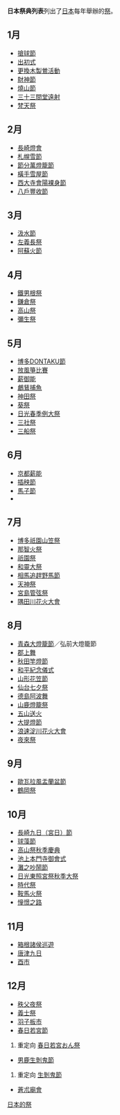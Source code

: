 {{expand|time=2014-01-15T00:55:50+00:00}}
'''日本祭典列表'''列出了[[日本|日本]]每年舉辦的[[祭_(日本)|祭]]。

==1月==
*[[搶球節|搶球節]]
*[[出初式|出初式]]
*[[更換木製鶯活動|更換木製鶯活動]]
*[[財神節|財神節]]
*[[燒山節|燒山節]]
*[[三十三間堂遠射|三十三間堂遠射]]
*[[梵天祭|梵天祭]]

==2月==
*[[長崎燈會|長崎燈會]]
*[[札幌雪節|札幌雪節]]
*[[節分萬燈籠節|節分萬燈籠節]]
*[[橫手雪屋節|橫手雪屋節]]
*[[西大寺會陽裸身節|西大寺會陽裸身節]]
*[[八戶豐收節|八戶豐收節]]

==3月==
*[[汲水節|汲水節]]
*[[左義長祭|左義長祭]]
*[[阿蘇火節|阿蘇火節]]

==4月==
*[[鐵男根祭|鐵男根祭]]
*[[鎌倉祭|鎌倉祭]]
*[[高山祭|高山祭]]
*[[彌生祭|彌生祭]]

==5月==
*[[博多DONTAKU節|博多DONTAKU節]]
*[[放風箏比賽|放風箏比賽]]
*[[薪御能|薪御能]]
*[[鸕鶿捕魚|鸕鶿捕魚]]
*[[神田祭|神田祭]]
*[[葵祭|葵祭]]
*[[日光春季例大祭|日光春季例大祭]]
*[[三社祭|三社祭]]
*[[三船祭|三船祭]]

==6月==
*[[京都薪能|京都薪能]]
*[[插秧節|插秧節]]
*[[馬子節|馬子節]]
*{{link-ja|山王祭 (東京)|山王祭 (千代田区)|山王祭}}

==7月==
*[[博多祇園山笠祭|博多祇園山笠祭]]
*[[那智火祭|那智火祭]]
*[[祇園祭|祇園祭]]
*[[和靈大祭|和靈大祭]]
*[[相馬追趕野馬節|相馬追趕野馬節]]
*[[天神祭|天神祭]]
*[[宮島管弦祭|宮島管弦祭]]
*[[隅田川花火大會|隅田川花火大會]]

==8月==
*[[青森大燈籠節|青森大燈籠節]]／弘前大燈籠節
*[[郡上舞|郡上舞]]
*[[秋田竿燈節|秋田竿燈節]]
*[[和平紀念儀式|和平紀念儀式]]
*[[山形花笠節|山形花笠節]]
*[[仙台七夕祭|仙台七夕祭]]
*[[阿波舞|德島阿波舞]]
*[[山鹿燈籠祭|山鹿燈籠祭]]
*[[五山送火|五山送火]]
*[[大提燈節|大提燈節]]
*[[浪速淀川花火大會|浪速淀川花火大會]]
*[[夜來祭|夜來祭]]

==9月==
*[[歐瓦拉風盂蘭盆節|歐瓦拉風盂蘭盆節]]
*[[鶴岡祭|鶴岡祭]]

==10月==
*[[長崎九日（宮日）節|長崎九日（宮日）節]]
*[[球藻節|球藻節]]
*[[高山祭秋季慶典|高山祭秋季慶典]]
*[[池上本門寺御會式|池上本門寺御會式]]
*[[灘之吵鬧節|灘之吵鬧節]]
*[[日光東照宮祭秋季大祭|日光東照宮祭秋季大祭]]
*[[時代祭|時代祭]]
*[[鞍馬火祭|鞍馬火祭]]
*[[憧憬之路|憧憬之路]]

==11月==
*[[箱根諸侯巡遊|箱根諸侯巡遊]]
*[[唐津九日|唐津九日]]
*[[酉市|酉市]]

==12月==
*[[秩父夜祭|秩父夜祭]]
*[[義士祭|義士祭]]
*[[羽子板市|羽子板市]]
*[[春日若宮節|春日若宮節]]
#重定向 [[春日若宮おん祭|春日若宮おん祭]]
*[[男鹿生剝鬼節|男鹿生剝鬼節]]
#重定向 [[生剝鬼節|生剝鬼節]]
*[[蒼朮廟會|蒼朮廟會]]


[[Category:日本的祭|]]